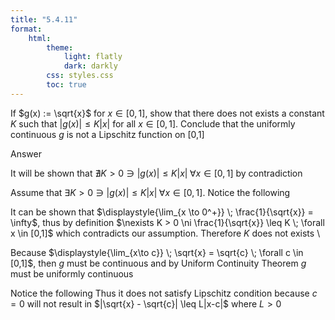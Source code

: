 ```yaml
---
title: "5.4.11"
format:
    html:
        theme:
            light: flatly
            dark: darkly
        css: styles.css
        toc: true
---
```


If $g(x) := \sqrt{x}$ for $x \in [0,1]$, show that there does not exists a constant $K$ such that $|g(x)| \leq K|x|$ for all $x \in [0,1]$. Conclude that the uniformly continuous $g$ is not a Lipschitz function on [0,1]

Answer

It will be shown that $\nexists K > 0 \ni |g(x)| \leq K|x| \; \forall x \in [0,1]$ by contradiction

Assume that $\exists K > 0 \ni |g(x)| \leq K|x| \; \forall x \in [0,1]$. Notice the following
\begin{align*}
    |\sqrt{x}| & \leq K|x| \\
    |\frac{\sqrt{x}}{x}| & \leq K \\
    |\frac{1}{\sqrt{x}}| = \frac{1}{\sqrt{x}} & \leq K
\end{align*}

It can be shown that $\displaystyle{\lim_{x \to 0^+}} \; \frac{1}{\sqrt{x}} = \infty$, thus by definition $\nexists K > 0 \ni \frac{1}{\sqrt{x}} \leq K \; \forall x \in [0,1]$ which contradicts our assumption. Therefore $K$ does not exists \\

Because $\displaystyle{\lim_{x\to c}} \; \sqrt{x} = \sqrt{c} \; \forall c \in [0,1]$, then $g$ must be continuous and by Uniform Continuity Theorem $g$ must be uniformly continuous

Notice the following
\begin{align*}
    |\sqrt{x}| & = |\sqrt{x} - \sqrt{0}| \\
    & > K|x| = K|x-0|
\end{align*}
Thus it does not satisfy Lipschitz condition because $c = 0$ will not result in $|\sqrt{x} - \sqrt{c}| \leq L|x-c|$ where $L > 0$